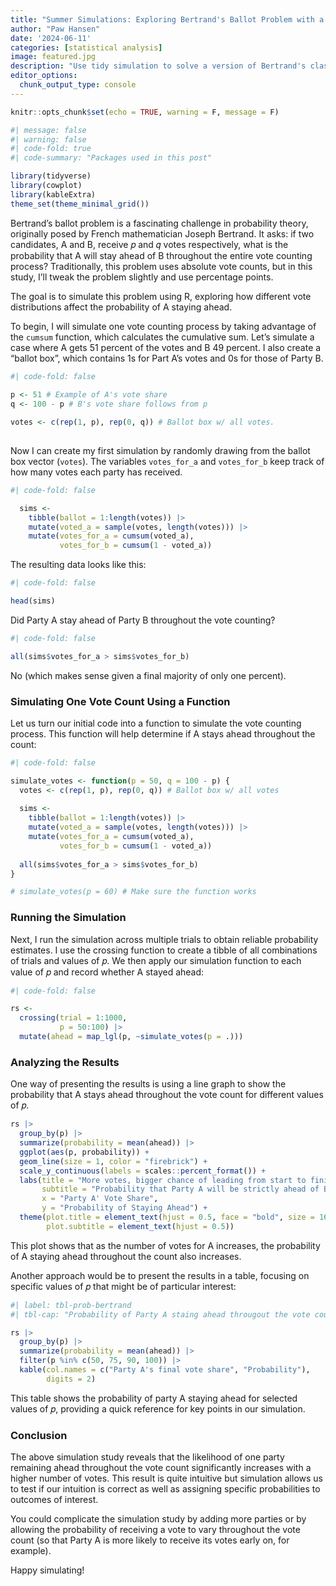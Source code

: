 ```yaml
---
title: "Summer Simulations: Exploring Bertrand's Ballot Problem with a Simulation Study"
author: "Paw Hansen"
date: '2024-06-11'
categories: [statistical analysis]
image: featured.jpg
description: "Use tidy simulation to solve a version of Bertrand's classic ballot problem"
editor_options: 
  chunk_output_type: console
---
```


```r
knitr::opts_chunk$set(echo = TRUE, warning = F, message = F)
```

```r
#| message: false
#| warning: false
#| code-fold: true
#| code-summary: "Packages used in this post"

library(tidyverse)
library(cowplot)
library(kableExtra)
theme_set(theme_minimal_grid())
```

Bertrand's ballot problem is a fascinating challenge in probability theory, originally posed by French mathematician Joseph Bertrand. It asks: if two candidates, A and B, receive 𝑝 and 𝑞 votes respectively, what is the probability that A will stay ahead of B throughout the entire vote counting process? Traditionally, this problem uses absolute vote counts, but in this study, I'll tweak the problem slightly and use percentage points.

The goal is to simulate this problem using R, exploring how different vote distributions affect the probability of A staying ahead. 

To begin, I will simulate one vote counting process by taking advantage of the `cumsum` function, which calculates the cumulative sum. Let's simulate a case where A gets 51 percent of the votes and B 49 percent. I also create a "ballot box", which contains 1s for Part A's votes and 0s for those of Party B. 

```r
#| code-fold: false
 
p <- 51 # Example of A's vote share
q <- 100 - p # B's vote share follows from p

votes <- c(rep(1, p), rep(0, q)) # Ballot box w/ all votes. 
  
```

Now I can create my first simulation by randomly drawing from the ballot box vector (`votes`). The variables `votes_for_a` and `votes_for_b` keep track of how many votes each party has received.  

```r
#| code-fold: false

  sims <- 
    tibble(ballot = 1:length(votes)) |> 
    mutate(voted_a = sample(votes, length(votes))) |> 
    mutate(votes_for_a = cumsum(voted_a),
           votes_for_b = cumsum(1 - voted_a))
```

The resulting data looks like this:

```r
#| code-fold: false

head(sims)

```

Did Party A stay ahead of Party B throughout the vote counting? 

```r
#| code-fold: false

all(sims$votes_for_a > sims$votes_for_b)
```

No (which makes sense given a final majority of only one percent). 

### Simulating One Vote Count Using a Function
Let us turn our initial code into a function to simulate the vote counting process. This function will help determine if A stays ahead throughout the count: 

```r
#| code-fold: false

simulate_votes <- function(p = 50, q = 100 - p) {
  votes <- c(rep(1, p), rep(0, q)) # Ballot box w/ all votes
  
  sims <- 
    tibble(ballot = 1:length(votes)) |> 
    mutate(voted_a = sample(votes, length(votes))) |> 
    mutate(votes_for_a = cumsum(voted_a),
           votes_for_b = cumsum(1 - voted_a))
  
  all(sims$votes_for_a > sims$votes_for_b)
}

# simulate_votes(p = 60) # Make sure the function works

```

### Running the Simulation
Next, I run the simulation across multiple trials to obtain reliable probability estimates. I use the crossing function to create a tibble of all combinations of trials and values of 𝑝. We then apply our simulation function to each value of 𝑝 and record whether A stayed ahead: 

```r
#| code-fold: false

rs <- 
  crossing(trial = 1:1000, 
           p = 50:100) |> 
  mutate(ahead = map_lgl(p, ~simulate_votes(p = .)))
```

### Analyzing the Results
One way of presenting the results is using a line graph to show the probability that A stays ahead throughout the vote count for different values of 𝑝.

```r
rs |> 
  group_by(p) |> 
  summarize(probability = mean(ahead)) |> 
  ggplot(aes(p, probability)) + 
  geom_line(size = 1, color = "firebrick") + 
  scale_y_continuous(labels = scales::percent_format()) + 
  labs(title = "More votes, bigger chance of leading from start to finish",
       subtitle = "Probability that Party A will be strictly ahead of B throughout the count",
       x = "Party A' Vote Share",
       y = "Probability of Staying Ahead") + 
  theme(plot.title = element_text(hjust = 0.5, face = "bold", size = 16),
        plot.subtitle = element_text(hjust = 0.5))
```

This plot shows that as the number of votes for A increases, the probability of A staying ahead throughout the count also increases.

Another approach would be to present the results in a table, focusing on specific values of 
𝑝 that might be of particular interest: 

```r
#| label: tbl-prob-bertrand
#| tbl-cap: "Probability of Party A staing ahead througout the vote counting for selected final vote shares"

rs |> 
  group_by(p) |> 
  summarize(probability = mean(ahead)) |> 
  filter(p %in% c(50, 75, 90, 100)) |>  
  kable(col.names = c("Party A's final vote share", "Probability"),
        digits = 2) 
```

This table shows the probability of party A staying ahead for selected values of 𝑝, providing a quick reference for key points in our simulation.

### Conclusion
The above simulation study reveals that the likelihood of one party remaining ahead throughout the vote count significantly increases with a higher number of votes. This result is quite intuitive but simulation allows us to test if our intuition is correct as well as assigning specific probabilities to outcomes of interest. 

You could complicate the simulation study by adding more parties or by allowing the probability of receiving a vote to vary throughout the vote count (so that Party A is more likely to receive its votes early on, for example).   

Happy simulating!

